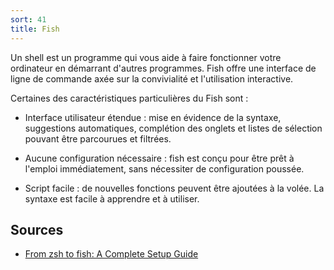 ```yaml
---
sort: 41
title: Fish
---
```


Un shell est un programme qui vous aide à faire fonctionner votre ordinateur en démarrant d'autres programmes. Fish offre une interface de ligne de commande axée sur la convivialité et l'utilisation interactive.

Certaines des caractéristiques particulières du Fish sont :

- Interface utilisateur étendue : mise en évidence de la syntaxe, suggestions automatiques, complétion des onglets et listes de sélection pouvant être parcourues et filtrées.

- Aucune configuration nécessaire : fish est conçu pour être prêt à l'emploi immédiatement, sans nécessiter de configuration poussée.

- Script facile : de nouvelles fonctions peuvent être ajoutées à la volée. La syntaxe est facile à apprendre et à utiliser.

## Sources

- [From zsh to fish: A Complete Setup Guide](https://reckoning.dev/blog/fish-shell)
